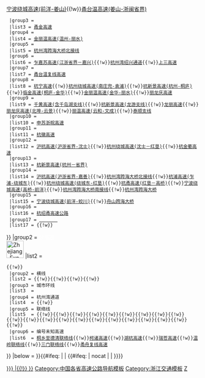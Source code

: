 {{Navbox
|name   = 浙江省高速公路
|title  = [[浙江省高速公路|<span style="color:white;">浙江省高速公路</span>]]
|titlestyle = background:#008000; color:white;
|groupstyle = background:#008000; color:white; text-align: center;
|belowstyle = background:#008000; color:white; text-align: left;
|image = [[File:Zhejiang Expressway Network.svg|300px]]<br>参考资料：[http://web.archive.org/web/20141220151411/http://gzcx.zjt.gov.cn/zje/qitafuwu/zjguosuspecial.jsp 浙江省高速公路命名编号调整规则]

|style = width:{{{width|100%}}}
|state  = collapsed
|group1 = [[中华人民共和国国家高速公路网|<span style="color:white;">国家高速</span>]]<br />[[File:China Expwy GXX sign no name.svg|45px]]
|list1  =
 {{Navbox|child
|groupstyle = background:#008000; color:white; text-align: left; width:110px;
|liststyle = width:auto; text-align:left
  |group1 = {{China Expwy Name|G3|[[京台高速公路|<span style="color:white;">京台高速</span>]]}}
  |list1  = [[黄衢南高速公路|黄衢南高速]]
  |group2 = {{China Expwy Name|G15|[[沈海高速公路|<span style="color:white;">沈海高速</span>]]}}
  |list2 = [[杭浦高速公路|杭浦高速(沪浙省界-乍浦)]]{{!w}}[[杭州湾跨海大桥]]{{!w}}[[宁波绕城高速公路|宁波绕城高速(前洋-姜山)]]{{!w}}[[甬台温高速公路|甬台温高速(姜山-浙闽省界)]]
  |group3 = {{China Expwy Name|G1512|[[甬金高速公路|<span style="color:white;">甬金高速]]}}
  |list3 = [[甬金高速公路|甬金高速]]
  |group4 = {{China Expwy Name|G1513|[[温丽高速公路|<span style="color:white;">温丽高速]]}}
  |list4 = [[金丽温高速公路|金丽温高速(温州-丽水)]]
 &nbsp;|group5 = {{China Expwy Name|G1521|[[常嘉高速公路|<span style="color:white;">常嘉高速</span>]]}}
 &nbsp;|list5 = [[杭州湾跨海大桥|杭州湾跨海大桥北接线]]
  |group6 = {{China Expwy Name|G1522|[[常台高速公路|<span style="color:white;">常台高速</span>]]}}
  |list6 = [[乍嘉苏高速公路|乍嘉苏高速(江浙省界－嘉兴)]]{{!w}}[[嘉绍大桥|杭州湾绍兴通道]]{{!w}}[[上三高速公路|上三高速]]
  |group7 = {{China Expwy Name|G1523|[[甬莞高速公路|<span style="color:white;">甬莞高速]]}}
  |list7 = [[甬台温复线高速公路|甬台温复线高速]]
  |group8 = {{China Expwy Name|G25|[[长深高速公路|<span style="color:white;">长深高速</span>]]}}
  |list8 = [[杭宁高速公路|杭宁高速]]{{!w}}[[杭州绕城高速公路|杭州绕城高速(南庄兜-袁浦)]]{{!w}}[[杭新景高速公路|杭新景高速(杭州-桐庐)]]{{!w}}[[临金高速公路|临金高速(桐庐-金华)]]{{!w}}[[金丽温高速公路|金丽温高速(金华-丽水)]]{{!w}}[[丽龙庆高速公路|丽龙庆高速]]
 &nbsp;|group9 = {{China Expwy Name|G4012|[[溧宁高速公路|<span style="color:white;">溧宁高速</span>]]}}
 &nbsp;|list9 = [[千黄高速公路|千黄高速(含千岛湖支线)]]{{!w}}[[杭新景高速公路|杭新景高速(龙游支线)]]{{!w}}[[龙丽高速公路|龙丽高速]]{{!w}}[[丽龙庆高速公路|丽龙庆高速(北埠-云景)]]{{!w}}[[丽温高速公路|丽温高速(云和-文成)]]{{!w}}[[泰顺支线高速公路|泰顺支线]]
  |group10 = {{China Expwy Name|G50|[[沪渝高速公路|<span style="color:white;">沪渝高速</span>]]}}
  |list10 = [[申苏浙皖高速公路|申苏浙皖高速]]
  |group11 = {{China Expwy Name|G56|[[杭瑞高速公路|<span style="color:white;">杭瑞高速</span>]]}}
  |list11 = [[杭徽高速公路|杭徽高速]]
  |group12 = {{China Expwy Name|G60|[[沪昆高速公路|<span style="color:white;">沪昆高速</span>]]}}
  |list12 = [[沪杭高速公路|沪杭高速(沪浙省界-沈士)]]{{!w}}[[杭州绕城高速公路|杭州绕城高速(沈士－红垦)]]{{!w}}[[杭金衢高速公路|杭金衢高速]]
 &nbsp;|group13 = {{China Expwy Name|G6021|[[杭长高速公路|<span style="color:white;">杭长高速</span>]]}}
  |list13 = [[杭新景高速公路|杭新景高速(杭州－省界)]]
  |group14 = {{China Expwy Name|G92|[[杭州湾环线高速公路|<span style="color:white;">杭州湾环线</span>]]}}
  |list14 = [[沪杭高速公路|沪杭高速(沪浙省界-嘉善)]]{{!w}}[[杭州湾跨海大桥#连接线|杭州湾跨海大桥北接线]]{{!w}}[[杭浦高速公路|杭浦高速(乍浦-绕城东)]]{{!w}}[[杭州绕城高速公路|杭州绕城高速(绕城东-红垦)]]{{!w}}[[杭甬高速公路|杭甬高速(红垦－高桥)]]{{!w}}[[宁波绕城高速公路|宁波绕城高速(高桥-前洋)]]{{!w}}[[杭州湾跨海大桥#连接线|杭州湾跨海大桥南接线]]{{!w}}[[杭州湾跨海大桥]]
  |group15 = {{China Expwy Name|G9211|[[甬舟高速公路|<span style="color:white;">甬舟高速</span>]]}}
  |list15 = [[宁波绕城高速公路|宁波绕城高速(前洋-蛟川)]]{{!w}}[[舟山大陆连岛工程|舟山跨海大桥]]
 &nbsp;|group16 = {{China Expwy Name|G9221|[[杭绍甬高速公路|<span style="color:white;">杭甬高速</span>]]}}
  |list16 = [[杭绍甬高速公路]]
  |group17 = [[中华人民共和国国家高速公路网#城市环线|<span style="color:white;">城市环线</span>]]
  |list17 = {{China Expwy Name|G2504|[[杭州绕城高速公路|杭州绕城高速]]}}{{!w}}{{China Expwy Name|G1504|[[宁波绕城高速公路|宁波绕城高速]]}}
}}
{{nowrap end}}
|group2 = <span style="color:white;">浙高速</span><br />[[File:Zhejiang Expwy SXX sign no name.svg|45px]]
|list2  =
 {{Navbox|child
  |groupstyle =background:#008000; color:white; text-align: left; width:110px;
  |liststyle = width:auto; text-align:left
  |group1 = 纵线
  |list1  = {{Zhejiang Expwy Name|S1|[[金塘疏港高速公路|金塘疏港]]}}{{!w}}{{Zhejiang Expwy Name|S1|[[大碶疏港高速公路|大碶疏港]]}}{{!w}}{{Zhejiang Expwy Name|S1|[[甬台温高速公路|甬台温高速(北仑-姜山)]]}}
  |group2 = 横线
  |list2 = {{Zhejiang Expwy Name|S2|[[沪杭高速公路|沪杭高速(沈士-彭埠)]]}}{{!w}}{{Zhejiang Expwy Name|S2|[[杭甬高速公路|杭甬高速(彭埠－红垦)]]}}{{!w}}{{Zhejiang Expwy Name|S4|[[杭州机场高速公路|杭州机场高速]]}}{{!w}}{{Zhejiang Expwy Name|S5|[[杭甬高速公路|杭甬高速(高桥-大朱家)]]}}{{!w}}{{Zhejiang Expwy Name|S6|[[定岱高速公路|定岱高速]]}}
  |group3 = 城市环线
  |list3  = {{Zhejiang Expwy Name|S10|[[温州绕城高速公路|温州绕城高速]]}}
  |group4 = 杭州湾通道
  |list4  = {{Zhejiang Expwy Name|S8|[[慈余高速公路|慈余高速]]}}{{!w}}{{Zhejiang Expwy Name|S9|[[苏台高速公路|苏台高速]]}}
  |group5 = 联络线
  |list5  = {{Zhejiang Expwy Name|S11|[[乍嘉苏高速公路|乍嘉苏高速(乍嘉段)]]}}{{!w}}{{Zhejiang Expwy Name|S12|[[申嘉湖高速公路|申嘉湖高速]]}}{{!w}}{{Zhejiang Expwy Name|S13|[[练杭高速公路|练杭高速]]}}{{!w}}{{Zhejiang Expwy Name|S14|[[杭长宜高速公路|杭长宜高速]]}}{{!w}}{{Zhejiang Expwy Name|S16|[[杭浦高速公路|杭浦高速(绕城东-大井)]]}}{{!w}}{{Zhejiang Expwy Name|S20|[[穿山疏港高速公路|穿山疏港高速]]}}{{!w}}{{Zhejiang Expwy Name|S21|[[六横疏港高速公路|六横疏港高速]]}}{{!w}}{{Zhejiang Expwy Name|S22|[[象山湾疏港高速公路|象山湾疏港高速]]}}{{!w}}{{Zhejiang Expwy Name|S23|[[石浦疏港高速公路|石浦疏港高速]]}}{{!w}}{{Zhejiang Expwy Name|S24|[[绍诸高速公路|绍诸高速]]}}{{!w}}{{Zhejiang Expwy Name|S26|[[诸永高速公路|诸永高速]]}}{{!w}}{{Zhejiang Expwy Name|S27|[[东永高速公路|东永高速]]}}{{!w}}{{Zhejiang Expwy Name|S28|[[台金高速公路|台金高速]]}}{{!w}}{{Zhejiang Expwy Name|S29|[[宣桐高速公路|宣桐高速]]}}{{!w}}{{Zhejiang Expwy Name|S30|[[钱江七桥|之江大桥]]}}{{!w}}{{Zhejiang Expwy Name|S34|[[龙丽温高速公路|龙丽温高速(樟台-江溪)]]}}{{!w}}{{Zhejiang Expwy Name|S36|[[龙浦高速公路|龙浦高速]]}}{{!w}}{{Zhejiang Expwy Name|S38|[[台金高速公路台州市区支线|台州市区支线]]}}{{!w}}{{Zhejiang Expwy Name|S40|[[金丽温高速公路|金丽温高速公路东延段]]}}{{!w}}{{Zhejiang Expwy Name|S42|[[柯桥联络线高速公路|柯桥联络线]]}}{{!w}}{{Zhejiang Expwy Name|S43|[[杭州绕城高速公路西复线|杭州绕城西复线]]}}{{!w}}{{Zhejiang Expwy Name|S45|[[义东高速公路|义东高速]]}}
  |group6 = 编号未知高速  
  |list6  = [[桐乡至德清联络线高速公路|桐乡至德清联络线]]{{!w}}[[柯诸高速公路|柯诸高速]]{{!w}}[[湖杭高速公路|湖杭高速]]{{!w}}[[瑞苍高速公路|瑞苍高速]]{{!w}}[[温岭联络线高速公路|温岭联络线]]{{!w}}[[三门联络线高速公路|三门联络线]]{{!w}}[[甬舟复线高速公路|甬舟复线高速]]
}}
|below  = {{中国各省高速公路模板}}
}}<includeonly>{{#ifeq: {{NAMESPACE}} | {{NS:0}} | {{#ifeq: {{{1|}}} | nocat | | [[Category:浙江省高速公路{{#if:{{{catIdx|}}} |{{!}}{{{catIdx|}}} }}]]}}}}</includeonly><noinclude>
[[Category:中国各省高速公路导航模板]]
[[Category:浙江交通模板]]
[[Category:中国高速公路模板|Z]]
</noinclude>